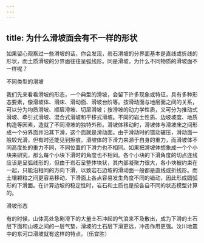 ```yaml
---
---
---
```

title: 为什么滑坡面会有不一样的形状
---




如果留心观察过一些滑坡的话，你会发现，岩石滑坡的分界面基本是直线或折线的形状，而土质滑坡的分界面往往呈弧线形。同是滑坡，为什么不同物质的滑坡面不一样呢？

不同类型的滑坡



我们先来看看滑坡的形态，一个典型的滑坡，会留下许多现象或特征，具有多种形态要素，像滑坡体、滑床、滑动面、滑坡台阶等。按滑动面与地层面之间的关系，可以分为均质滑坡、顺层滑坡、切层滑坡；按滑坡的动力学性质，又可分为推动式滑坡、牵引式滑坡、混合式滑坡和平移式滑坡。不同的岩土性质、边坡坡度、地质构造等因素，造就了不同滑坡的独特外形。滑坡体移动时，滑坡体与滑坡床之间形成一个分界面并沿其下滑，这个面就是滑动面。由于滑动时的错动碾压，滑动面一般较光滑，但有时还能见到擦痕。滑坡体的下滑力来源于自身的重力，而滑坡体不同高度处的重力不同，不同位置的下滑力也不相同。如果把滑坡体想象成一个个小块来研究，那么每个小块下滑时的角度也不相同。各个小块的下滑角度的切点连线应该是呈弧线形的，但由于岩石呈整体块状，其内部凝聚力很大，各小块被约束在一起，只能沿相同的方向下滑，以致岩石边坡的滑动面一般都是直线或折线形。而土壤颗粒之间更容易移动，下滑面上各点容易发生角度不同的错动，因此形成圆弧形的下滑面。在计算边坡的稳定性时，岩石和土质也是按各自不同的状态模型计算的。

滑坡形态



有的时候，山体高处急剧滑下的大量土石冲起的气浪来不及散出，成为下滑的土石层下面和山坡之间的一层气垫，滑坡的土石层下滑更远，冲击作用更强。汶川地震中的东河口滑坡就有这样的特点。（伍宜胜）